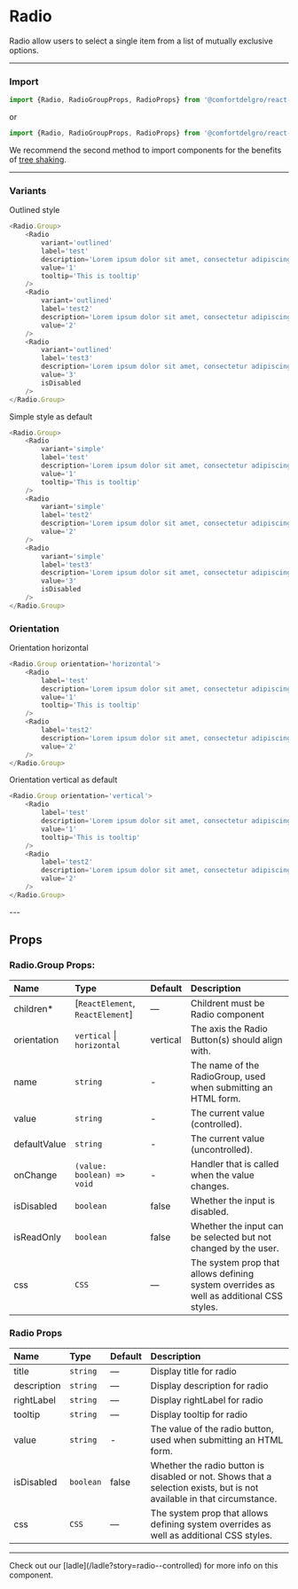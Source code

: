
# Radio

Radio allow users to select a single item from a list of mutually exclusive options.

---

### Import

```js
import {Radio, RadioGroupProps, RadioProps} from '@comfortdelgro/react-compass'
```

or

```js
import {Radio, RadioGroupProps, RadioProps} from '@comfortdelgro/react-compass/radio'
```

We recommend the second method to import components for the benefits of [tree shaking](https://developer.mozilla.org/en-US/docs/Glossary/Tree_shaking).

---
### Variants

Outlined style

```js
<Radio.Group>
    <Radio
        variant='outlined'
        label='test'
        description='Lorem ipsum dolor sit amet, consectetur adipiscing elit'
        value='1'
        tooltip='This is tooltip'
    />
    <Radio
        variant='outlined'
        label='test2'
        description='Lorem ipsum dolor sit amet, consectetur adipiscing elit'
        value='2'
    />
    <Radio
        variant='outlined'
        label='test3'
        description='Lorem ipsum dolor sit amet, consectetur adipiscing elit'
        value='3'
        isDisabled
    />
</Radio.Group>
```
<ComponentDisplay> 
    <Radio.Group>
        <Radio
            variant='outlined'
            label='test'
            description='Lorem ipsum dolor sit amet, consectetur adipiscing elit'
            value='1'
            tooltip='This is tooltip'
        />
        <Radio
            variant='outlined'
            label='test2'
            description='Lorem ipsum dolor sit amet, consectetur adipiscing elit'
            value='2'
        />
        <Radio
            variant='outlined'
            label='test3'
            description='Lorem ipsum dolor sit amet, consectetur adipiscing elit'
            value='3'
            isDisabled
        />
    </Radio.Group>
</ComponentDisplay>

Simple style as default

```js
<Radio.Group>
    <Radio
        variant='simple'
        label='test'
        description='Lorem ipsum dolor sit amet, consectetur adipiscing elit'
        value='1'
        tooltip='This is tooltip'
    />
    <Radio
        variant='simple'
        label='test2'
        description='Lorem ipsum dolor sit amet, consectetur adipiscing elit'
        value='2'
    />
    <Radio
        variant='simple'
        label='test3'
        description='Lorem ipsum dolor sit amet, consectetur adipiscing elit'
        value='3'
        isDisabled
    />
</Radio.Group>
```
<ComponentDisplay> 
    <Radio.Group>
        <Radio
            variant='simple'
            label='test'
            description='Lorem ipsum dolor sit amet, consectetur adipiscing elit'
            value='1'
            tooltip='This is tooltip'
        />
        <Radio
            variant='simple'
            label='test2'
            description='Lorem ipsum dolor sit amet, consectetur adipiscing elit'
            value='2'
        />
        <Radio
            variant='simple'
            label='test3'
            description='Lorem ipsum dolor sit amet, consectetur adipiscing elit'
            value='3'
            isDisabled
        />
    </Radio.Group>
</ComponentDisplay>

### Orientation

Orientation horizontal

```js
<Radio.Group orientation='horizontal'>
    <Radio
        label='test'
        description='Lorem ipsum dolor sit amet, consectetur adipiscing elit'
        value='1'
        tooltip='This is tooltip'
    />
    <Radio
        label='test2'
        description='Lorem ipsum dolor sit amet, consectetur adipiscing elit'
        value='2'
    />
</Radio.Group>
```
<ComponentDisplay> 
    <Radio.Group orientation='horizontal'>
        <Radio
            label='test'
            description='Lorem ipsum dolor sit amet, consectetur adipiscing elit'
            value='1'
            tooltip='This is tooltip'
        />
        <Radio
            label='test2'
            description='Lorem ipsum dolor sit amet, consectetur adipiscing elit'
            value='2'
        />
    </Radio.Group>
</ComponentDisplay>

Orientation vertical as default

```js
<Radio.Group orientation='vertical'>
    <Radio
        label='test'
        description='Lorem ipsum dolor sit amet, consectetur adipiscing elit'
        value='1'
        tooltip='This is tooltip'
    />
    <Radio
        label='test2'
        description='Lorem ipsum dolor sit amet, consectetur adipiscing elit'
        value='2'
    />
</Radio.Group>
```
<ComponentDisplay> 
    <Radio.Group orientation='vertical'>
        <Radio
            label='test'
            description='Lorem ipsum dolor sit amet, consectetur adipiscing elit'
            value='1'
            tooltip='This is tooltip'
        />
        <Radio
            label='test2'
            description='Lorem ipsum dolor sit amet, consectetur adipiscing elit'
            value='2'
        />
    </Radio.Group>
</ComponentDisplay>
---

## Props

### Radio.Group Props:

| Name         | Type                             | Default  | Description                                                                                                                                        |
| :----------- | :------------------------------- | :------- | :------------------------------------------------------------------------------------------------------------------------------------------------- |
| children\*   | [`ReactElement`, `ReactElement`] | —        | Childrent must be Radio component                                                                                                                  |
| orientation  | `vertical` \| `horizontal`       | vertical | The axis the Radio Button(s) should align with.                                                                                                    |
| name         | `string`                         | -        | The name of the RadioGroup, used when submitting an HTML form.                                                                                     |
| value        | `string`                         | -        | The current value (controlled).                                                                                                                    |
| defaultValue | `string`                         | -        | The current value (uncontrolled).                                                                                                                  |
| onChange     | `(value: boolean) => void`       | -        | Handler that is called when the value changes.                                                                                                     |
| isDisabled   | `boolean`                        | false    | Whether the input is disabled.                                                                                                                     |
| isReadOnly   | `boolean`                        | false    | Whether the input can be selected but not changed by the user.                                                                                     |
| css          | `CSS`                            | —        | The system prop that allows defining system overrides as well as additional CSS styles.                                                            |

### Radio Props

| Name        | Type                    | Default | Description                                                                             |
| :---------- | :---------------------- | :------ | :-------------------------------------------------------------------------------------- |
| title       | `string`                | —       | Display title for radio                                                                 |
| description | `string`                | —       | Display description for radio                                                           |
| rightLabel  | `string`                | —       | Display rightLabel for radio                                                            |
| tooltip     | `string`                | —       | Display tooltip for radio                                                               |
| value       | `string`                | -       | The value of the radio button, used when submitting an HTML form.                       |
| isDisabled  | `boolean`               | false   | Whether the radio button is disabled or not. Shows that a selection exists, but is not available in that circumstance. |
| css         | `CSS`                   | —       | The system prop that allows defining system overrides as well as additional CSS styles. |

---

<Callout>
  Check out our [ladle](/ladle?story=radio--controlled) for more info on this
  component.
</Callout>